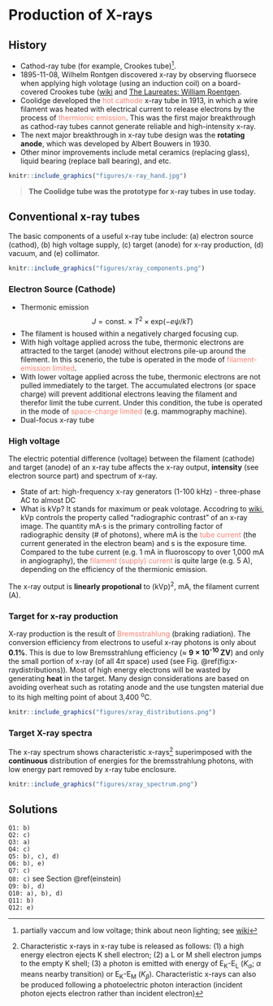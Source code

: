 # Production of X-rays {#prox}

## History

- Cathod-ray tube (for example, Crookes tube)^[partially vaccum and low voltage; think about neon lighting; see [wiki](https://en.wikipedia.org/wiki/Crookes_tube)]. 
- 1895-11-08, Wilhelm Rontgen discovered x-ray by observing fluorsece when applying high volotage (using an induction coil) on a board-covered Crookes tube ([wiki](https://en.wikipedia.org/wiki/Wilhelm_Röntgen) and [The Laureates: William Roentgen](https://www.youtube.com/watch?v=qVn3mgt8Two).
- Coolidge developed the <font color="Salmon">hot cathode</font> x-ray tube in 1913, in which a wire filament was heated with electrical current to release electrons by the process of <font color="Salmon"> thermionic emission</font>. This was the first major breakthrough as cathod-ray tubes cannot generate reliable and high-intensity x-ray. 
- The next major breakthrough in x-ray tube design was the **rotating anode**, which was developed by Albert Bouwers in 1930.
- Other minor improvements include metal ceramics (replacing glass), liquid bearing (replace ball bearing), and etc.

```r

knitr::include_graphics("figures/x-ray_hand.jpg")
```

> **The Coolidge tube was the prototype for x-ray tubes in use today.**

## Conventional x-ray tubes

The basic components of a useful x-ray tube include: (a) electron source (cathod), (b) high voltage supply, (c) target (anode) for x-ray production, (d) vacuum, and (e) collimator. 

```r

knitr::include_graphics("figures/xray_components.png")
```
### Electron Source (Cathode)

- Thermonic emission
$$
J = \text{const.} \times T^2 \times \text{exp}(-e\psi/kT)
$$
- The filament is housed within a negatively charged focusing cup.
- With high voltage applied across the tube, thermonic electrons are attracted to the target (anode) without electrons pile-up around the filement. In this scenerio, the tube is operated in the mode of <font color="Salmon">filament-emission limited</font>. 
- With lower voltage applied across the tube, thermonic electrons are not pulled immediately to the target. The accumulated electrons (or space charge) will prevent additional electrons leaving the filament and therefor limit the tube current. Under this condition, the tube is operated in the mode of <font color="Salmon">space-charge limited</font> (e.g. mammography machine).
- Dual-focus x-ray tube

### High voltage

The electric potential difference (voltage) between the filament (cathode) and target (anode) of an x-ray tube affects the x-ray output, **intensity** (see electron source part) and spectrum of x-ray.

- State of art: high-frequency x-ray generators (1-100 kHz) - three-phase AC to almost DC
- What is kVp? It stands for maximum or peak volotage. Accodring to [wiki](https://en.wikipedia.org/wiki/Peak_kilovoltage), kVp controls the property called "radiographic contrast" of an x-ray image. The quantity mA$\cdot$s is the primary controlling factor of radiographic density (# of photons), where mA is the <font color="Salmon">tube current</font> (the current generated in the electron beam) and s is the exposure time. Compared to the tube current (e.g. 1 mA in fluoroscopy to over 1,000 mA in angiography), the <font color="Salmon">filament (supply) current</font> is quite large (e.g. 5 A), depending on the efficiency of the thermionic emission.

The x-ray output is **linearly propotional** to (kVp)^2^, mA, the filament current (A).

### Target for x-ray production

X-ray production is the result of <font color="Salmon">Bremsstrahlung</font> (braking radiation). The conversion efficiency from electrons to useful x-ray photons is only about **0.1%**. This is due to low Bremsstrahlung efficiency ($\approx$ **9 $\times$ 10^-10^ ZV**) and only the small portion of x-ray (of all 4$\pi$ space) used (see Fig. \@ref(fig:x-raydistributions)). Most of high energy electrons will be wasted by generating **heat** in the target. Many design considerations are based on avoiding overheat such as rotating anode and the use tungsten material due to its high melting point of about 3,400 ^o^C.

```r

knitr::include_graphics("figures/xray_distributions.png")
```

### Target X-ray spectra

The x-ray spectrum shows characteristic x-rays[^charac] superimposed with the **continuous** distribution of energies for the bremsstrahlung photons, with low energy part removed by x-ray tube enclosure.

[^charac]:
Characteristic x-rays in x-ray tube is released as follows: (1) a high energy electron ejects K shell electron; (2) a L or M shell electron jumps to the empty K shell; (3) a photon is emitted with energy of E~K~-E~L~ ($K_\alpha$; $\alpha$ means nearby transition) or E~K~-E~M~ ($K_\beta$). Characteristic x-rays can also be produced following a photoelectric photon
interaction (incident photon ejects electron rather than incident electron)

```r

knitr::include_graphics("figures/xray_spectrum.png")
```

## Solutions

`Q1: b)`   
`Q2: c)`   
`Q3: a)`  
`Q4: c)`  
`Q5: b), c), d)`  
`Q6: b), e)`  
`Q7: c)`  
`Q8: c)` see Section \@ref(einstein)  
`Q9: b), d)`   
`Q10: a), b), d)`   
`Q11: b)`    
`Q12: e)`    

